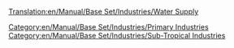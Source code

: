 [[Translation:en/Manual/Base Set/Industries/Water Supply]]
{{en/Manual/Base Set/Industries/Industries|image=en/Manual/Base Set/Industries/Watersupply.png
|name=Water Supply
|climates=[[en/Manual/Climates]]
|accepts=Nothing
|produces=[[en/Manual/Base Set/Cargos/Water]]
|notes=Not present in other [[en/Manual/Climates]]
}}
[[Category:en/Manual/Base Set/Industries/Primary Industries]]
[[Category:en/Manual/Base Set/Industries/Sub-Tropical Industries]]